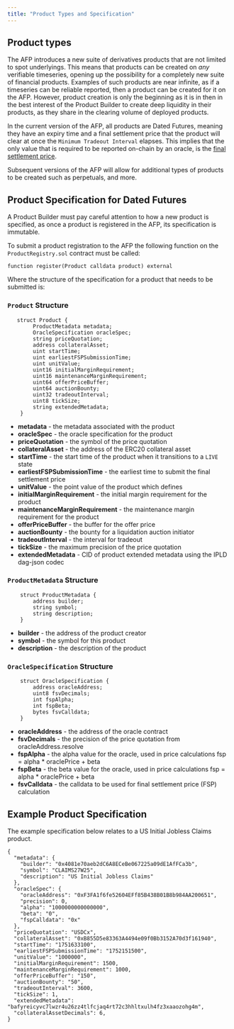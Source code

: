 ```yaml
---
title: "Product Types and Specification"
---
```


## Product types
The AFP introduces a new suite of derivatives products that are not limited to spot underlyings. This means that products can be created on _any_ verifiable timeseries, opening up the possibility for a completely new suite of financial products. Examples of such products are near infinite, as if a timeseries can be reliable reported, then a product can be created for it on the AFP. However, product creation is only the beginning as it is in then in the best interest of the Product Builder to create deep liquidity in their products, as they share in the clearing volume of deployed products.

In the current version of the AFP, all products are Dated Futures, meaning they have an expiry time and a final settlement price that the product will clear at once the `Minimum Tradeout Interval` elapses. This implies that the only value that is required to be reported on-chain by an oracle, is the [final settlement price](/final-settlement-price.qmd).

Subsequent versions of the AFP will allow for additional types of products to be created such as perpetuals, and more.

## Product Specification for Dated Futures
A Product Builder must pay careful attention to how a new product is specified, as once a product is registered in the AFP, its specification is immutable.

To submit a product registration to the AFP the following function on the `ProductRegistry.sol` contract must be called: 

```function register(Product calldata product) external```

Where the structure of the specification for a product that needs to be submitted is:

### `Product` Structure

```solidity
   struct Product {
        ProductMetadata metadata;
        OracleSpecification oracleSpec;
        string priceQuotation;
        address collateralAsset;
        uint startTime;
        uint earliestFSPSubmissionTime;
        uint unitValue;
        uint16 initialMarginRequirement;
        uint16 maintenanceMarginRequirement;
        uint64 offerPriceBuffer;
        uint64 auctionBounty;
        uint32 tradeoutInterval;
        uint8 tickSize;
        string extendedMetadata;
    }
```

- **metadata** - the metadata associated with the product
- **oracleSpec** - the oracle specification for the product
- **priceQuotation** - the symbol of the price quotation
- **collateralAsset** - the address of the ERC20 collateral asset
- **startTime** - the start time of the product when it transitions to a `LIVE` state
- **earliestFSPSubmissionTime** - the earliest time to submit the final settlement price
- **unitValue** - the point value of the product which defines
- **initialMarginRequirement** - the initial margin requirement for the product
- **maintenanceMarginRequirement** - the maintenance margin requirement for the product
- **offerPriceBuffer** - the buffer for the offer price
- **auctionBounty** - the bounty for a liquidation auction initiator
- **tradeoutInterval** - the interval for tradeout
- **tickSize** - the maximum precision of the price quotation
- **extendedMetadata** - CID of product extended metadata using the IPLD dag-json codec

### `ProductMetadata` Structure

```    
    struct ProductMetadata {
        address builder;
        string symbol;
        string description;
    }
```

  - **builder** - the address of the product creator
  - **symbol** - the symbol for this product
  - **description** - the description of the product


### `OracleSpecification` Structure

```
    struct OracleSpecification {
        address oracleAddress;
        uint8 fsvDecimals;
        int fspAlpha;
        int fspBeta;
        bytes fsvCalldata;
    }
```
  - **oracleAddress** - the address of the oracle contract
  - **fsvDecimals** - the precision of the price quotation from oracleAddress.resolve
  - **fspAlpha** - the alpha value for the oracle, used in price calculations fsp = alpha * oraclePrice + beta
  - **fspBeta** - the beta value for the oracle, used in price calculations fsp = alpha * oraclePrice + beta
  - **fsvCalldata** - the calldata to be used for final settlement price (FSP) calculation

## Example Product Specification
The example specification below relates to a US Initial Jobless Claims product.

```
{
  "metadata": {
    "builder": "0x4081e70aeb2dC6A8ECeBe067225a09dE1AfFCa3b",
    "symbol": "CLAIMS27W25",
    "description": "US Initial Jobless Claims"
  },
  "oracleSpec": {
    "oracleAddress": "0xF3FA1f6fe52604EFf85B438B01B8b984AA200651",
    "precision": 0,
    "alpha": "1000000000000000",
    "beta": "0",
    "fspCalldata": "0x"
  },
  "priceQuotation": "USDCx",
  "collateralAsset": "0xB855D5e83363A4494e09f0Bb3152A70d3f161940",
  "startTime": "1751633100",
  "earliestFSPSubmissionTime": "1752151500",
  "unitValue": "1000000",
  "initialMarginRequirement": 1500,
  "maintenanceMarginRequirement": 1000,
  "offerPriceBuffer": "150",
  "auctionBounty": "50",
  "tradeoutInterval": 3600,
  "tickSize": 1,
  "extendedMetadata": "bafyreicyvc7lwzr4u26zz4tlfcjaq4rt72c3hhltxulh4fz3xaaozohg4m",
  "collateralAssetDecimals": 6,
}
```

